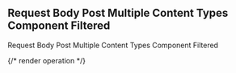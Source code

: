 ## Request Body Post Multiple Content Types Component Filtered

Request Body Post Multiple Content Types Component Filtered

{/* render operation */}
